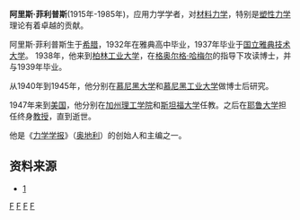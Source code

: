 '''阿里斯·菲利普斯'''(1915年-1985年)，应用力学学者，对[[材料力学|材料力学]]，特别是[[塑性力学|塑性力学]]理论有着卓越的贡献。

阿里斯·菲利普斯生于[[希腊|希腊]]，1932年在雅典高中毕业，1937年毕业于[[国立雅典技术大学|国立雅典技术大学]]。 1938年，他来到[[柏林工业大学|柏林工业大学]]，在[[格奥尔格·哈梅尔|格奥尔格·哈梅尔]]的指导下攻读博士，并与1939年毕业。

从1940年到1945年，他分别在[[慕尼黑大学|慕尼黑大学]]和[[慕尼黑工业大学|慕尼黑工业大学]]做博士后研究。

1947年来到[[美国|美国]]，他分别在[[加州理工学院|加州理工学院]]和[[斯坦福大学|斯坦福大学]]任教。之后在[[耶鲁大学|耶鲁大学]]担任终身[[教授|教授]]，直到逝世。

他是《[[力学学报|力学学报]]》（[[奥地利|奥地利]]）的创始人和主编之一。

==资料来源==
*[https://web.archive.org/web/20190713180035/https://link.springer.com/article/10.1007/BF01175710]

[[Category:希腊人|F]]
[[Category:美国机械学家|F]]
[[Category:國立雅典理工大學校友|F]]
[[Category:柏林工業大學校友|F]]